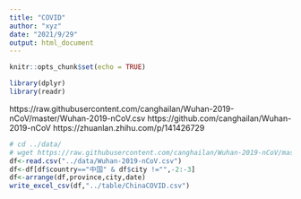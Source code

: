 ```yaml
---
title: "COVID"
author: "xyz"
date: "2021/9/29"
output: html_document
---
```


```r
knitr::opts_chunk$set(echo = TRUE)
```

```r
library(dplyr)
library(readr)
```

https://raw.githubusercontent.com/canghailan/Wuhan-2019-nCoV/master/Wuhan-2019-nCoV.csv
https://github.com/canghailan/Wuhan-2019-nCoV
https://zhuanlan.zhihu.com/p/141426729

```r
# cd ../data/
# wget https://raw.githubusercontent.com/canghailan/Wuhan-2019-nCoV/master/Wuhan-2019-nCoV.csv
df<-read.csv("../data/Wuhan-2019-nCoV.csv")
df<-df[df$country=="中国" & df$city !="",-2:-3]
df<-arrange(df,province,city,date)
write_excel_csv(df,"../table/ChinaCOVID.csv")
```

